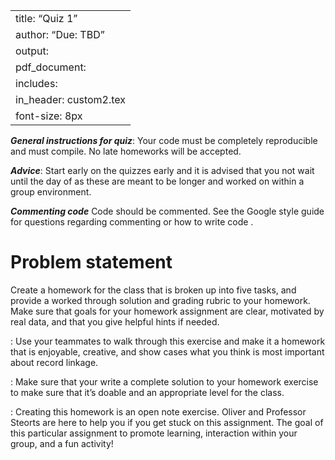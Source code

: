 
---
title: "Quiz 1"
author: "Due: TBD"
output: 
     pdf_document:
      includes: 
          in_header: custom2.tex
font-size: 8px
---

***General instructions for quiz***: Your code must be completely reproducible and must compile. No late homeworks will be accepted.

***Advice***: Start early on the quizzes early and it is advised that you not wait until the day of as these are meant to be longer and worked on within a group environment.

***Commenting code***
Code should be commented. See the Google style guide for questions regarding commenting or how to write code \url{https://google.github.io/styleguide/Rguide.xml}.

# Problem statement

Create a homework for the class that is broken up into five tasks, and provide a worked through solution and grading rubric to your homework. Make sure that goals for your homework assignment are clear, motivated by real data, and that you give helpful hints if needed. 

\textbf{This group assignment will be graded based upon your five tasks, your grading rubric, and the correctness of your worked through solution.}

\textbf{Tip 1}: Use your teammates to walk through this exercise and make it a homework that is enjoyable, creative, and show cases what you think is most important about record linkage. 

\textbf{Tip 2}: Make sure that your write a complete solution to your homework exercise to make sure that it's doable and an appropriate level for the class. 

\textbf{Tip 3}: Creating this homework is an open note exercise. Oliver and Professor Steorts are here to help you if you get stuck on this assignment. The goal of this particular assignment to promote learning, interaction within your group, and a fun activity! 



